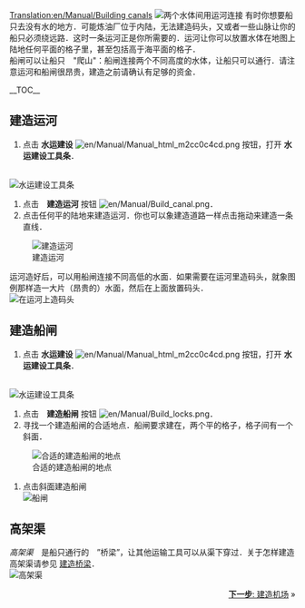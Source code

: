 [[Translation:en/Manual/Building canals]]
{{zh/Manual/Tutorial/教程}}
[[File:en/Manual/Canal.png|left|frame|两个水体间用运河连接]]
有时你想要船只去没有水的地方．可能炼油厂位于内陆，无法建造码头，又或者一些山脉让你的船只必须绕远路．这时一条运河正是你所需要的．运河让你可以放置水体在地图上陆地任何平面的格子里，甚至包括高于海平面的格子．<br/>

船闸可以让船只　"爬山"：船闸连接两个不同高度的水体，让船只可以通行．请注意运河和船闸很昂贵，建造之前请确认有足够的资金．

__TOC__

<div style="clear: left"></div>
==建造运河==
# 点击 '''水运建设''' [[File:en/Manual/Manual html m2cc0c4cd.png]] 按钮，打开 '''水运建设工具条'''． 
<br/>[[File:en/Manual/Dock toolbar.png|frame|none|水运建设工具条]]
# 点击　'''建造运河''' 按钮 [[File:en/Manual/Build canal.png]]．
# 点击任何平的陆地来建造运河．你也可以象建造道路一样点击拖动来建造一条直线．<br/>
[[File:en/Manual/Building-canals-1.png|frame|none|建造运河]]

运河造好后，可以用船闸连接不同高低的水面．如果需要在运河里造码头，就象图例那样造一大片（昂贵的）水面，然后在上面放置码头．
<br/>[[File:en/Manual/Dock at canal.png|frame|none|在运河上造码头]]

==建造船闸==
# 点击 '''水运建设''' [[File:en/Manual/Manual html m2cc0c4cd.png]] 按钮，打开 '''水运建设工具条'''．
<br/>[[File:en/Manual/Dock toolbar.png|frame|none|水运建设工具条]]
# 点击　'''建造船闸''' 按钮 [[File:en/Manual/Build locks.png]]．
# 寻找一个建造船闸的合适地点．船闸要求建在，两个平的格子，格子间有一个斜面．<br/>
[[File:en/Manual/Building-canals-2.png|frame|none|合适的建造船闸的地点]]
# 点击斜面建造船闸<br/>[[File:en/Manual/Building-canals-3.png|frame|none|船闸]]

==高架渠==
''高架渠''　是船只通行的　”桥梁”，让其他运输工具可以从渠下穿过．关于怎样建造高架渠请参见 [[zh/Manual/教程/建造桥梁|建造桥梁]]．<br/>
[[File:en/Manual/Aqueduct.png|frame|none|高架渠]]

<span style="float: right">[[zh/Manual/教程/建造机场|'''下一步''': 建造机场]] &raquo;</span>